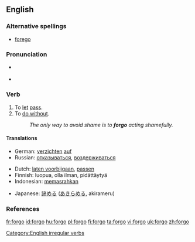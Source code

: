 ==English==

===Alternative spellings===
* [[forego]]

===Pronunciation===
* {{a|UK}} {{IPA|/fɔː'gəʊ/}}
* {{a|US}} {{IPA|/ˈfɔɻ.goʊ/|/fɔɻˈgoʊ/}}

===Verb===
{{en-verb|forgoes|forgoing|forwent|forgone}}

# To [[let]] [[pass]].
# To [[do without]].
#: ''The only way to avoid shame is to '''forgo''' acting shamefully.''

====Translations====
{{trans-top|to let pass}}
{{trans-mid}}
{{trans-bottom}}

{{trans-top|To do without}}
* German: [[verzichten]] [[auf]]
* Russian: [[отказываться]], [[воздерживаться]]
{{trans-mid}}
{{trans-bottom}}

{{checktrans-top}}
* Dutch: [[laten voorbijgaan]], [[passen]]
* Finnish: luopua, olla ilman, pidättäytyä
* Indonesian: [[pasrah|memasrahkan]]
{{trans-mid}}
* Japanese: [[諦める]] ([[あきらめる]], akirameru)
{{trans-bottom}}

===References===
{{R:Century 1911}}
{{R:Webster 1913}}

[[Category:English irregular verbs]]

[[fr:forgo]]
[[id:forgo]]
[[hu:forgo]]
[[pl:forgo]]
[[fi:forgo]]
[[ta:forgo]]
[[vi:forgo]]
[[uk:forgo]]
[[zh:forgo]]